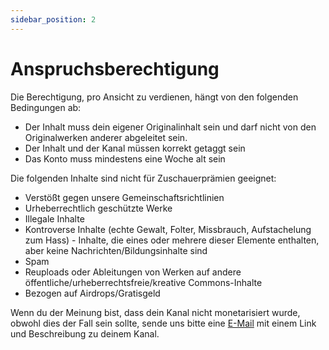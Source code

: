 ---
sidebar_position: 2
---

# Anspruchsberechtigung

Die Berechtigung, pro Ansicht zu verdienen, hängt von den folgenden Bedingungen ab:

- Der Inhalt muss dein eigener Originalinhalt sein und darf nicht von den Originalwerken anderer abgeleitet sein.
- Der Inhalt und der Kanal müssen korrekt getaggt sein
- Das Konto muss mindestens eine Woche alt sein

Die folgenden Inhalte sind nicht für Zuschauerprämien geeignet:

- Verstößt gegen unsere Gemeinschaftsrichtlinien
- Urheberrechtlich geschützte Werke
- Illegale Inhalte
- Kontroverse Inhalte (echte Gewalt, Folter, Missbrauch, Aufstachelung zum Hass) - Inhalte, die eines oder mehrere dieser Elemente enthalten, aber keine Nachrichten/Bildungsinhalte sind
- Spam
- Reuploads oder Ableitungen von Werken auf andere öffentliche/urheberrechtsfreie/kreative Commons-Inhalte
- Bezogen auf Airdrops/Gratisgeld

Wenn du der Meinung bist, dass dein Kanal nicht monetarisiert wurde, obwohl dies der Fall sein sollte, sende uns bitte eine [E-Mail](hello@odysee.com) mit einem Link und Beschreibung zu deinem Kanal. 
